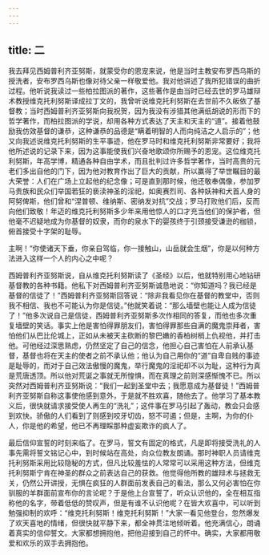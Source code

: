 ```yaml
---
---
---
```

title: 二
---

我去拜见西姆普利齐亚努斯，就蒙受你的恩宠来说，他是当时主教安布罗西乌斯的授洗者，安布罗西乌斯也像对待父亲一样敬爱他。我对他讲述了我所犯错误的曲折过程。他听说我读过一些柏拉图派的著作，这些著作是由当时已经去世的罗马雄辩术教授维克托利努斯译成拉丁文的，我曾听说维克托利努斯在去世前不久皈依了基督教；当时西姆普利齐亚努斯向我祝贺，因为我没有涉猎其他满纸胡说的形而下的哲学著作，而柏拉图派的学说，却用各种方式表达了天主和天主的“道”。接着他鼓励我仿效基督的谦恭，这种谦恭的品德是“瞒着明智的人而向纯洁之人启示的”；他又向我述说维克托利努斯的生平事迹，他在罗马时和维克托利努斯非常要好；我将他所述说的记录下来，因为这事能使我们兴奋地歌颂你所赐予的恩宠。这位维克托利努斯，年高学博，精通各种自由学术，而且批判过许多哲学著作，当时高贵的元老们多出自他的门下，因为他对教育作出了巨大的贡献，所以赢得了举世瞩目的最大荣誉：人们在广场上立起他的纪念像；可是直到那时候，他还敬奉偶像，参加罗马贵族和民众们举国若狂的亵渎神圣的淫祀，如奥赛烈司、各种妖神和犬首人身的阿努俾斯，他们曾和“涅普顿、维纳斯、密纳发对抗”交战；罗马打败他们后，反而向他们致敬！年迈的维克托利努斯多少年来用他惊人的口才充当他们的保护者，但他毫不迟疑地成为你基督的奴隶，而你的泉水下的婴孩终于引颈接受谦逊的枷锁，俯首接受十字架的耻辱。

主啊！“你使诸天下垂，你亲自驾临，你一接触山，山岳就会生烟”，你是以何种方法进入这样一个人的内心之中呢？

西姆普利齐亚努斯说，自从维克托利努斯读了《圣经》以后，他就特别用心地钻研基督教的各种书籍。他私下对西姆普利齐亚努斯诚恳地说：“你知道吗？我已经是基督的信徒了！”西姆普利齐亚努斯回答说：“除非我看见你在基督的教堂中，否则我不相信、我也不可能认为你是信徒。”他就笑着说：“那么墙壁也能让人成为信徒了！”他多次说自己是信徒，西姆普利齐亚努斯多次作相同的答复，而他也多次重复墙壁的笑话。事实上他是害怕得罪朋友们，害怕得罪那些自满的魔鬼崇拜者，害怕他们从巴比伦城上，正如从未被天主砍断的黎巴嫩的香柏树梢上仇视他，并打击他。可他经过深思熟虑，仍然坚定了自己的信念，他担心自己害怕在人前承认基督，基督也将在天主的使者之前不承认他；他认为自己用你的“道”自卑自贱的事迹是耻辱的，而对于自己效法傲慢的魔鬼，举行魔鬼的淫祀却不以为耻，这种行为真是荒唐透顶。所以他对荒诞之事就无所惶惧，而在真理之前则深感惭愧不已。所以突然对西姆普利齐亚努斯说：“我们一起到圣堂中去；我愿意成为基督徒！”西姆普利齐亚努斯自称这事使他感到意外，于是就不胜欢喜，随他去了。他学习了基本教义后，很快就请求接受使人再生的“洗礼”；这件事在罗马引起了轰动，教会只会感到欢快。骄傲的人们看到了则感到咬牙切齿，怒不可遏；但是，主啊，为你的仆人，你是他的希望，他已不再理睬那种虚妄欺诈的疯人了。

最后信仰宣誓的时刻来临了。在罗马，誓文有固定的格式，凡是即将接受洗礼的人事先需将誓文铭记心中，到时候站在高处，向众位教友朗诵。那时神职人员请维克托利努斯采用比较隐秘的方式，但凡比较羞怯的人常常可以采用这种方法，但维克托利努斯宁肯在神圣的群众之前表达自己的获救。他觉得他所教的雄辩术与拯救无关，仍然公开讲授，无惧在疯狂的人群面前发表自己的看法，那么又何必害怕在你驯服的羊群面前宣布你的言论呢？于是他上台宣誓了，听众认识他的，全在相互指称他的名字，带着低低的赞叹声，但是有谁不认识他呢？在皆大欢喜中，可以听到勉强抑制的欢呼：“维克托利努斯！维克托利努斯！”大家一看见他登台，忽然爆发了欢天喜地的情绪，但很快就平静下来，都全神贯注地倾听着。他充满信心，朗诵着真实的信仰誓文。大家都想拥抱他，把他迎接到自己的怀中。确实，大家都用敬爱和欢乐的双手去拥抱他。
